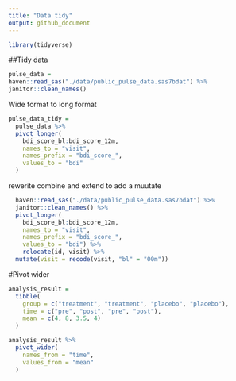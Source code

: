 ```yaml
---
title: "Data tidy"
output: github_document
---
```


```r
library(tidyverse)
```


##Tidy data
```r
pulse_data = 
haven::read_sas("./data/public_pulse_data.sas7bdat") %>% 
janitor::clean_names()
```

Wide format to long format

```r
pulse_data_tidy = 
  pulse_data %>% 
  pivot_longer(
    bdi_score_bl:bdi_score_12m, 
    names_to = "visit",
    names_prefix = "bdi_score_",
    values_to = "bdi"
  )
```


rewerite combine and extend to add a muutate
```r
  haven::read_sas("./data/public_pulse_data.sas7bdat") %>% 
  janitor::clean_names() %>% 
  pivot_longer(
    bdi_score_bl:bdi_score_12m, 
    names_to = "visit",
    names_prefix = "bdi_score_",
    values_to = "bdi") %>% 
    relocate(id, visit) %>% 
  mutate(visit = recode(visit, "bl" = "00m"))

```



#Pivot wider

```r
analysis_result = 
  tibble(
    group = c("treatment", "treatment", "placebo", "placebo"),
    time = c("pre", "post", "pre", "post"),
    mean = c(4, 8, 3.5, 4)
  )

analysis_result %>% 
  pivot_wider(
    names_from = "time",
    values_from = "mean"
  )
```

